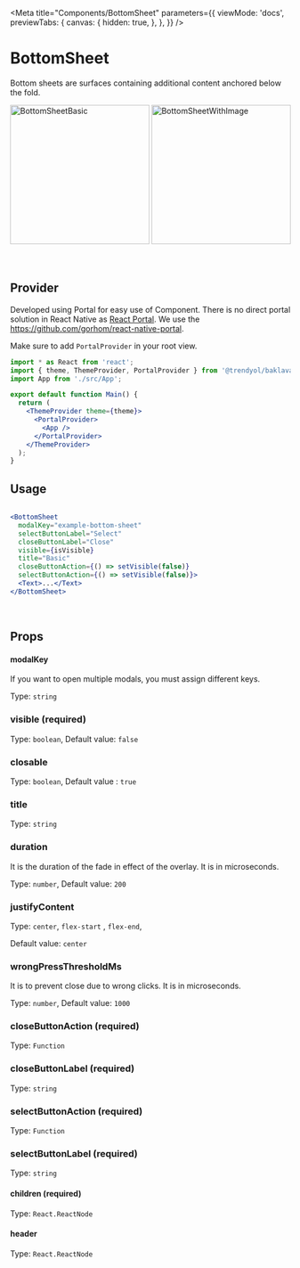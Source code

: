 
<Meta
  title="Components/BottomSheet"
  parameters={{
    viewMode: 'docs',
    previewTabs: {
      canvas: {
        hidden: true,
      },
    },
  }}
/>

# BottomSheet

Bottom sheets are surfaces containing additional content anchored below the fold.

<div
  style={{
    display: 'flex',
    flexWrap: 'wrap',
    justifyContent: 'center',
  }}>
  <img src={BottomSheetBasic} width="250" alt="BottomSheetBasic" />
  <img src={BottomSheetWithImage} width="250" alt="BottomSheetWithImage" />
</div>

<br/>
<br/>

## Provider
Developed using Portal for easy use of Component.
There is no direct portal solution in React Native as <a href="https://legacy.reactjs.org/docs/portals.html" title="title">React Portal</a>.
We use the https://github.com/gorhom/react-native-portal.

Make sure to add `PortalProvider` in your root view.

```jsx
import * as React from 'react';
import { theme, ThemeProvider, PortalProvider } from '@trendyol/baklava-react-native';
import App from './src/App';

export default function Main() {
  return (
    <ThemeProvider theme={theme}>
      <PortalProvider>
        <App />
      </PortalProvider>
    </ThemeProvider>
  );
}
```


## Usage

```jsx

<BottomSheet
  modalKey="example-bottom-sheet"
  selectButtonLabel="Select"
  closeButtonLabel="Close"
  visible={isVisible}
  title="Basic"
  closeButtonAction={() => setVisible(false)}
  selectButtonAction={() => setVisible(false)}>
  <Text>...</Text>
</BottomSheet>
```

<br />

## Props

#### modalKey

If you want to open multiple modals, you must assign different keys.

Type: `string`

### visible (required)

Type: `boolean`, Default value: `false`

### closable

Type: `boolean`, Default value : `true`

### title

Type: `string`

### duration

It is the duration of the fade in effect of the overlay. It is in microseconds.

Type: `number`, Default value: `200`

### justifyContent

Type: `center`, `flex-start` , `flex-end`,

Default value: `center`

### wrongPressThresholdMs

It is to prevent close due to wrong clicks. It is in microseconds.

Type: `number`, Default value: `1000`

### closeButtonAction (required)

Type: `Function`

### closeButtonLabel (required)

Type: `string`

### selectButtonAction (required)

Type: `Function`

### selectButtonLabel (required)

Type: `string`

#### children (required)

Type: `React.ReactNode`

#### header

Type: `React.ReactNode`
